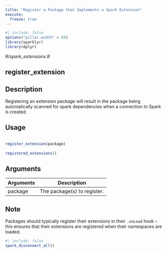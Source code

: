 ```yaml
---
title: "Register a Package that Implements a Spark Extension"
execute:
  freeze: true
---
```


```r
#| include: false
options("pillar.width" = 60)
library(sparklyr) 
library(dplyr)
```

*R/spark_extensions.R*

## register_extension

## Description
 Registering an extension package will result in the package being automatically scanned for spark dependencies when a connection to Spark is created. 


## Usage
```r
 
register_extension(package) 
 
registered_extensions() 
```

## Arguments
|Arguments|Description|
|---|---|
| package | The package(s) to register. |




## Note
 Packages should typically register their extensions in their   `.onLoad` hook -- this ensures that their extensions are registered   when their namespaces are loaded. 




```r
#| include: false
spark_disconnect_all()
```
